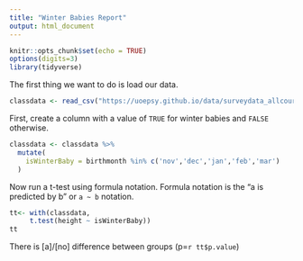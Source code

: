 ```yaml
---
title: "Winter Babies Report"
output: html_document
---
```


```r
knitr::opts_chunk$set(echo = TRUE)
options(digits=3)
library(tidyverse)
```

The first thing we want to do is load our data.
```r
classdata <- read_csv("https://uoepsy.github.io/data/surveydata_allcourse.csv")
```
First, create a column with a value of `TRUE` for winter babies and `FALSE` otherwise.

```r
classdata <- classdata %>% 
  mutate(
    isWinterBaby = birthmonth %in% c('nov','dec','jan','feb','mar')
  )
```

Now run a t-test using formula notation.  Formula notation is the "a is predicted by b" or `a ~ b` notation.

```r
tt<- with(classdata,
     t.test(height ~ isWinterBaby))
tt
```
There is [a]/[no] difference between groups (p=`r tt$p.value`)
